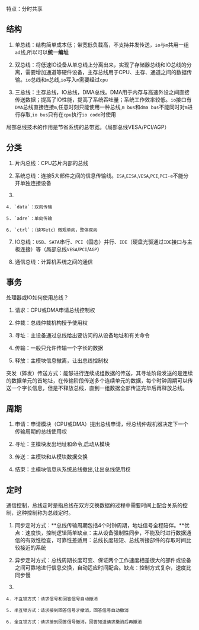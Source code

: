 特点：分时共享

## 结构

1. 单总线：结构简单成本低；带宽低负载高，不支持并发传送，`io`与`m`共用一组`ad`线,所以可以**统一编址**

2. 双总线：将低速IO设备从单总线上分离出来，实现了存储器总线和IO总线的分离，需要增加通道等硬件设备，主存总线用于CPU、主存、通道之间的数据传输。`io`总线和`m`总线,`io`写入`m`需要经过`cpu`

3. 三总线：主存总线，IO总线，DMA总线。DMA用于内存与高速外设之间直接传送数据；提高了IO性能，提高了系统吞吐量；系统工作效率较低。`io`接口有`DMA`总线直接连接`m`,任意时刻只能使用一种总线,`m bus`和`dma bus`不能同时对`m`进行存取,`io bus`只有在`cpu`执行`io code`时使用

局部总线技术的作用是节省系统的总带宽。（局部总线VESA/PCI/AGP）

## 分类

1. 片内总线：CPU芯片内部的总线

2. 系统总线：连接5大部件之间的信息传输线。`ISA`,`EISA`,`VESA`,`PCI`,`PCI-e`不能分开单独连接设备

3. 

    4. `data`：双向传输

    5. `adre`：单向传输

    6. `ctrl`：（读写etc）微观单向，整体双向

7. IO总线：`USB`、`SATA`串行、`PCI`（固态）并行、`IDE`（硬盘光驱通过`IDE`接口与主板连接）等（局部总线`VESA`/`PCI`/`AGP`）

8. 通信总线：计算机系统之间的通信

## 事务

处理器或IO如何使用总线？

1. 请求：CPU或DMA申请总线控制权

2. 仲裁：总线仲裁机构授予使用权

3. 寻址：主设备通过总线给出要访问的从设备地址和有关命令

4. 传输：一般只允许传输一个字长的数据

5. 释放：主模块信息撤离，让出总线控制权

突发（猝发）传送方式：能够进行连续成组数据的传送，其寻址阶段发送的是连续的数据单元的首地址，在传输阶段传送多个连续单元的数据，每个时钟周期可以传送一个字长信息，但是不释放总线，直到一组数据全部传送完毕后再释放总线。

## 周期

1. 申请：申请模块（CPU或DMA）提出总线申请，经总线仲裁机器决定下一个传输周期的总线使用权

2. 寻址：主模块发出地址和命令,启动从模块

3. 传送：主模块和从模块数据交换

4. 结束：主模块信息从系统总线撤出,让出总线使用权

## 定时

通信控制，总线定时是指总线在双方交换数据的过程中需要时间上配合关系的控制，这种控制称为总线定时。

1. 同步定时方式：**总线传输周期包括4个时钟周期，地址信号全程陪伴。**优点：速度快，控制逻辑简单缺点：主从设备强制性同步，不能及时进行数据通信的有效性检查，可靠性差适用：总线长度较短、总线所接部件的存取时间比较接近的系统

2. 异步定时方式：总线周期长度可变、保证两个工作速度相差很大的部件或设备之间可靠地进行信息交换，自动适应时间配合。缺点：控制方式复杂，速度比同步慢

3. 

    4. 不互锁方式：请求信号和回答信号自动撤消

    5. 半互锁方式：请求接到回答信号才撤消，回答信号自动撤消

    6. 全互锁方式：请求接到回答信号撤消，回答知道请求撤消后再撤消



